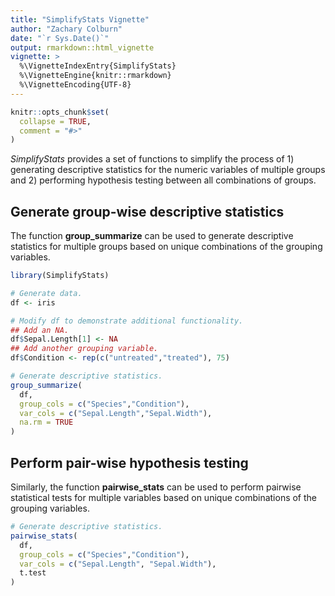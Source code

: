 ```yaml
---
title: "SimplifyStats Vignette"
author: "Zachary Colburn"
date: "`r Sys.Date()`"
output: rmarkdown::html_vignette
vignette: >
  %\VignetteIndexEntry{SimplifyStats}
  %\VignetteEngine{knitr::rmarkdown}
  %\VignetteEncoding{UTF-8}
---
```


```r
knitr::opts_chunk$set(
  collapse = TRUE,
  comment = "#>"
)
```

*SimplifyStats* provides a set of functions to simplify the process of 1) generating descriptive statistics for the numeric variables of multiple groups and 2) performing hypothesis testing between all combinations of groups.

## Generate group-wise descriptive statistics

The function **group_summarize** can be used to generate descriptive statistics for multiple groups based on unique combinations of the grouping variables.
```r
library(SimplifyStats)

# Generate data.
df <- iris

# Modify df to demonstrate additional functionality.
## Add an NA.
df$Sepal.Length[1] <- NA
## Add another grouping variable.
df$Condition <- rep(c("untreated","treated"), 75)

# Generate descriptive statistics.
group_summarize(
  df, 
  group_cols = c("Species","Condition"), 
  var_cols = c("Sepal.Length","Sepal.Width"), 
  na.rm = TRUE
)
```

## Perform pair-wise hypothesis testing
Similarly, the function **pairwise_stats** can be used to perform pairwise statistical tests for multiple variables based on unique combinations of the grouping variables.
```r
# Generate descriptive statistics.
pairwise_stats(
  df, 
  group_cols = c("Species","Condition"), 
  var_cols = c("Sepal.Length", "Sepal.Width"),
  t.test
)
```
